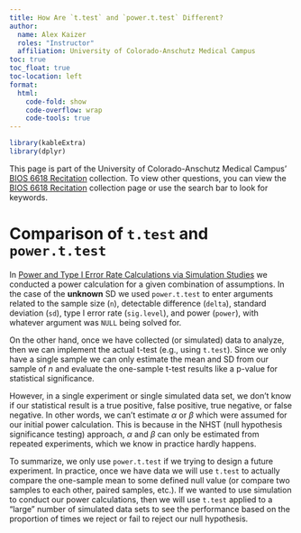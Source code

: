 ```yaml
---
title: How Are `t.test` and `power.t.test` Different?
author: 
  name: Alex Kaizer
  roles: "Instructor"
  affiliation: University of Colorado-Anschutz Medical Campus
toc: true
toc_float: true
toc-location: left
format:
  html:
    code-fold: show
    code-overflow: wrap 
    code-tools: true
---
```


```r
library(kableExtra)
library(dplyr)
```

This page is part of the University of Colorado-Anschutz Medical Campus' [BIOS 6618 Recitation](/recitation/index.qmd) collection. To view other questions, you can view the [BIOS 6618 Recitation](/recitation/index.qmd) collection page or use the search bar to look for keywords.

# Comparison of `t.test` and `power.t.test`

In [Power and Type I Error Rate Calculations via Simulation Studies](/recitation/r34.qmd) we conducted a power calculation for a given combination of assumptions. In the case of the **unknown** SD we used `power.t.test` to enter arguments related to the sample size (`n`), detectable difference (`delta`), standard deviation (`sd`), type I error rate (`sig.level`), and power (`power`), with whatever argument was `NULL` being solved for.

On the other hand, once we have collected (or simulated) data to analyze, then we can implement the actual t-test (e.g., using `t.test`). Since we only have a single sample we can only estimate the mean and SD from our sample of $n$ and evaluate the one-sample t-test results like a p-value for statistical significance.  

However, in a single experiment or single simulated data set, we don't know if our statistical result is a true positive, false positive, true negative, or false negative. In other words, we can't estimate $\alpha$ or $\beta$ which were assumed for our initial power calculation. This is because in the NHST (null hypothesis significance testing) approach, $\alpha$ and $\beta$ can only be estimated from repeated experiments, which we know in practice hardly happens.

To summarize, we only use `power.t.test` if we trying to design a future experiment. In practice, once we have data we will use `t.test` to actually compare the one-sample mean to some defined null value (or compare two samples to each other, paired samples, etc.). If we wanted to use simulation to conduct our power calculations, then we will use `t.test` applied to a "large" number of simulated data sets to see the performance based on the proportion of times we reject or fail to reject our null hypothesis.


